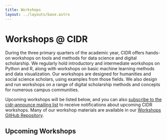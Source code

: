 ```yaml
---
title: Workshops
layout: ../layouts/base.astro
---
```



# Workshops @ CIDR

During the three primary quarters of the academic year, CIDR offers hands-on workshops on tools and methods for data science and digital scholarship. We regularly hold introductory and intermediate workshops on Python and R, along with workshops on basic machine learning methods and data visualization. Our workshops are designed for humanities and social science scholars, using examples from those fields. We also design and run workshops on a range of digital scholarship methods and concepts for numerous campus communities.

Upcoming workshops will be listed below, and you can also [subscribe to the cidr-announce mailing list](https://mailman.stanford.edu/mailman/listinfo/cidr-announce) to receive notifications about upcoming CIDR workshops. Many of our workshop materials are available in our [Workshops GitHub Repository](https://github.com/sul-cidr/Workshops/).

## Upcoming Workshops

<div id="events-widget"></div>
<script defer type="text/javascript"
  src="https://events.stanford.edu/widget/view?schools=stanford&types=37952570047842&departments=software_and_services_for_data_science_ssds%2Ccenter_for_interdisciplinary_digital_research_cidr&days=120&num=50&container=events-widget&template=modern">
</script>
